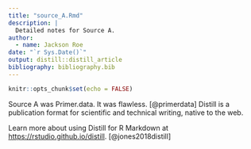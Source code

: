 ```yaml
---
title: "source_A.Rmd"
description: |
  Detailed notes for Source A.
author:
  - name: Jackson Roe
date: "`r Sys.Date()`"
output: distill::distill_article
bibliography: bibliography.bib
---
```


```r
knitr::opts_chunk$set(echo = FALSE)
```


Source A was Primer.data. It was flawless.
[@primerdata]
Distill is a publication format for scientific and technical writing, native to the web. 

Learn more about using Distill for R Markdown at <https://rstudio.github.io/distill>.
[@jones2018distill]







